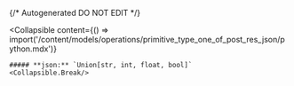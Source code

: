 {/* Autogenerated DO NOT EDIT  */}

<Collapsible
    content={() => import('/content/models/operations/primitive_type_one_of_post_res_json/python.mdx')}
>
    ##### **json:** `Union[str, int, float, bool]`
    <Collapsible.Break/>
</Collapsible>

